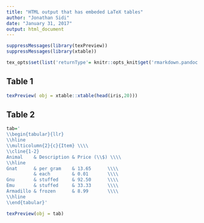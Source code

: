 ```yaml
---
title: "HTML output that has embeded LaTeX tables"
author: "Jonathan Sidi"
date: "January 31, 2017"
output: html_document
---
```


```r
suppressMessages(library(texPreview))
suppressMessages(library(xtable))

tex_opts$set(list('returnType'= knitr::opts_knit$get('rmarkdown.pandoc.to')))

```

## Table 1

```r
texPreview( obj = xtable::xtable(head(iris,20)))

```

## Table 2

```r
tab='
\\begin{tabular}{llr}
\\hline
\\multicolumn{2}{c}{Item} \\\\
\\cline{1-2}
Animal    & Description & Price (\\$) \\\\
\\hline
Gnat      & per gram    & 13.65      \\\\
          & each        & 0.01       \\\\
Gnu       & stuffed     & 92.50      \\\\
Emu       & stuffed     & 33.33      \\\\
Armadillo & frozen      & 8.99       \\\\
\\hline
\\end{tabular}'

texPreview(obj = tab)

```